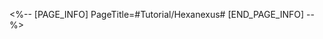 <%-- [PAGE_INFO]
PageTitle=#Tutorial/Hexanexus#
[END_PAGE_INFO] --%>
{{Tutorial
|sort      = 601201
|title     = Hexanexus
|subtitle  = 
|type      = Adventure
|about     = 
|image1    = Tutorial Hexanexus 1.png{{subst:void|<!--$UPLOAD:<<SpriteOutput/TutorialPic/TutorialPage_601201.png>-<Tutorial Hexanexus 1.png>-<Tutorial Files>>-->}}
|text1     = {{Color|h|nobold=1|Hexanexus}} is a space junction device made by a mysterious organization in the Artisanship Commission. It attracted almost no notice because it is difficult to understand. Interact with the {{Color|h|nobold=1|Hexanexus}} to activate it and solve the puzzle.
|image2    = Tutorial Hexanexus 2.png{{subst:void|<!--$UPLOAD:<<SpriteOutput/TutorialPic/TutorialPage_601202.png>-<Tutorial Hexanexus 2.png>-<Tutorial Files>>-->}}
|text2     = Rotate the corresponding area of the Hexanexus so that the {{Color|h|nobold=1|physical block}} of the Hexanexus corresponds to the {{Color|h|nobold=1|plates}} on both sides.
|image3    = Tutorial Hexanexus 3.png{{subst:void|<!--$UPLOAD:<<SpriteOutput/TutorialPic/TutorialPage_601203.png>-<Tutorial Hexanexus 3.png>-<Tutorial Files>>-->}}
|text3     = Some cubes have special {{Color|h|nobold=1|patterns}} on them, which need to match the patterns on the {{Color|h|nobold=1|plates}} on the two sides to solve the puzzle of the {{Color|h|nobold=1|Hexanexus}}.
}}